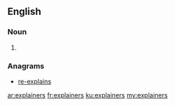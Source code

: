 ==English==

===Noun===
{{head|en|plural}}

# {{plural of|explainer|lang=en|nocat=1}}

===Anagrams===
* [[re-explains#English|re-explains]]

[[ar:explainers]]
[[fr:explainers]]
[[ku:explainers]]
[[my:explainers]]